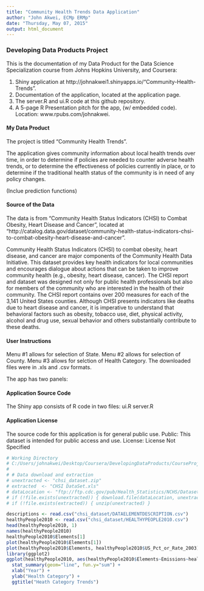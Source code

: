 ```yaml
---
title: "Community Health Trends Data Application"
author: "John Akwei, ECMp ERMp"
date: "Thursday, May 07, 2015"
output: html_document
---
```


### Developing Data Products Project
This is the documentation of my Data Product for the Data Science Specialization course from Johns Hopkins University, and Coursera:

1) Shiny application at http://johnakwei1.shinyapps.io/"Community-Health-Trends".
2) Documentation of the application, located at the application page.
3) The server.R and ui.R code at this github repository.
4) A 5-page R Presentation pitch for the app, (w/ embedded code). Location: www.rpubs.com/johnakwei.

#### My Data Product
The project is titled "Community Health Trends".

The application gives community information about local health trends over time, in order to determine if policies are needed to counter adverse health trends, or to determine the effectiveness of policies currently in place, or to determine if the traditional health status of the community is in need of any policy changes.

(Inclue prediction functions)

#### Source of the Data
The data is from "Community Health Status Indicators (CHSI) to Combat Obesity, Heart Disease and Cancer", located at "http://catalog.data.gov/dataset/community-health-status-indicators-chsi-to-combat-obesity-heart-disease-and-cancer".

Community Health Status Indicators (CHSI) to combat obesity, heart disease, and cancer are major components of the Community Health Data Initiative. This dataset provides key health indicators for local communities and encourages dialogue about actions that can be taken to improve community health (e.g., obesity, heart disease, cancer). The CHSI report and dataset was designed not only for public health professionals but also for members of the community who are interested in the health of their community. The CHSI report contains over 200 measures for each of the 3,141 United States counties. Although CHSI presents indicators like deaths due to heart disease and cancer, it is imperative to understand that behavioral factors such as obesity, tobacco use, diet, physical activity, alcohol and drug use, sexual behavior and others substantially contribute to these deaths.

#### User Instructions
Menu #1 allows for selection of State.
Menu #2 allows for selection of County.
Menu #3 allows for selction of Health Category.
The downloaded files were in .xls and .csv formats.

The app has two panels:


#### Application Source Code
The Shiny app consists of R code in two files:
ui.R
server.R

#### Application License
The source code for this application is for general public use.
Public: This dataset is intended for public access and use.
License: License Not Specified

```r
# Working Directory
# C:/Users/johnakwei/Desktop/Coursera/DevelopingDataProducts/CourseProject
# 
# # Data download and extraction
# unextracted <- "chsi_dataset.zip"
# extracted  <- "CHSI DataSet.xls"
# dataLocation <- "ftp://ftp.cdc.gov/pub/Health_Statistics/NCHS/Datasets/CHDI/chsi_dataset.zip"
# if (!file.exists(unextracted)) { download.file(dataLocation, unextracted) }
# if (!file.exists(extracted)) { unzip(unextracted) }

descriptions <- read.csv("chsi_dataset/DATAELEMENTDESCRIPTION.csv")
healthyPeople2010 <- read.csv("chsi_dataset/HEALTHYPEOPLE2010.csv")
head(healthyPeople2010, 1)
names(healthyPeople2010)
healthyPeople2010$Elements[1]
plot(healthyPeople2010$Elements[1])
plot(healthyPeople2010$Elements, healthyPeople2010$US_Pct_or_Rate_2003)
library(ggplot2)
ggplot(healthyPeople2010, aes(healthyPeople2010$Elements~Emissions~healthyPeople2010$US_Pct_or_Rate_2003)) +
  stat_summary(geom="line", fun.y="sum") + 
  xlab("Year") +
  ylab("Health Category") +
  ggtitle("Heath Category Trends")
```
